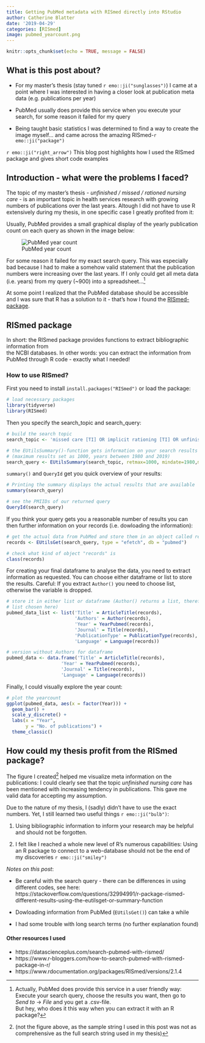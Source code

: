 ```yaml
---
title: Getting PubMed metadata with RISmed directly into RStudio 
author: Catherine Blatter
date: '2019-04-29'
categories: [RISmed]
image: pubmed_yearcount.png
---
```


```r

knitr::opts_chunk$set(echo = TRUE, message = FALSE)

```


## What is this post about?

- For my master's thesis (stay tuned `r emo::ji("sunglasses")`) I came at 
a point where I was interested in having a closer look at publication meta data (e.g. publications per year)  

- PubMed usually does provide this service when you execute your search, for some reason it failed
for my query

- Being taught basic statistics I was determined to find a way to create
the image myself... and came across the amazing RISmed-`r emo::ji("package")`

`r emo::ji("right_arrow")` This blog post highlights how I used the RISmed package
and gives short code examples 


## Introduction - what were the problems I faced?

The topic of my master's thesis - *unfinished / missed / rationed nursing care* - is an 
important topic in health services research with growing numbers of publications over 
the last years. Altough I did not have to use R extensively during my thesis, in one 
specific case I greatly profited from it: 

Usually, PubMed provides a small graphical display of the yearly publication
count on each query as shown in the image below: 

![PubMed year count](pubmed_yearcount.png)

For some reason it failed for my exact search query. This was especially bad 
because I had to make a somehow valid statement that the publication numbers were 
increasing over the last years. 
If I only could get all meta data (i.e. years) from my query (~900) into a spreadsheet...[^1]

[^1]: Actually, PubMed does provide this service in a user friendly way: Execute your 
search query, choose the results you want, then go to *Send to* -> *File* and you 
get a .csv-file.  
But hey, who does it this way when you can extract it with an
R package?

At some point I realized that the PubMed database should be accessible and I was sure 
that R has a solution to it - that's how I found the [RISmed-package](https://cran.r-project.org/web/packages/RISmed/RISmed.pdf).

## RISmed package

In short: the RISmed package provides functions to extract bibliographic information from  
the NCBI databases. In other words: you can extract the information from PubMed through 
R code - exactly what I needed! 

### How to use RISmed?

First you need to install `install.packages("RISmed")` or load the package: 

```r
# load necessary packages
library(tidyverse)
library(RISmed)
```

Then you specify the search_topic and search_query: 

```r
# build the search topic
search_topic <- 'missed care [TI] OR implicit rationing [TI] OR unfinished care [TI]'

# the EUtilsSummary()-function gets information on your search results
# (maximum results set as 1000, years between 1980 and 2019)
search_query <- EUtilsSummary(search_topic, retmax=1000, mindate=1980,maxdate=2019)
```

`summary()` and `QueryId` get you quick overview of your results:  

```r
# Printing the summary displays the actual results that are available
summary(search_query)

# see the PMIIDs of our returned query
QueryId(search_query)

```

If you think your query gets you a reasonable number of results you can then 
further information on your records (i.e. dowloading the information): 

```r
# get the actual data from PubMed and store them in an object called records
records <- EUtilsGet(search_query, type = "efetch", db = "pubmed")

# check what kind of object "records" is
class(records)
```

For creating your final dataframe to analyse the data, you need to extract information 
as requested. You can choose either dataframe or list to store the results. Careful: 
If you extract `Author()` you need to choose list, otherwise the variable is dropped.

```r
# store it in either list or dataframe (Author() returns a list, therefore 
# list chosen here)
pubmed_data_list <- list('Title' = ArticleTitle(records), 
                         'Authors' = Author(records), 
                         'Year' = YearPubmed(records), 
                         'Journal' = Title(records),
                         'PublicationType' = PublicationType(records),
                         'Language' = Language(records))

# version without Authors for dataframe
pubmed_data <- data.frame('Title' = ArticleTitle(records),
                    'Year' = YearPubmed(records), 
                    'Journal' = Title(records),
                    'Language' = Language(records))
```

Finally, I could visually explore the year count: 

```r
# plot the yearcount
ggplot(pubmed_data, aes(x = factor(Year))) +
  geom_bar() +
  scale_y_discrete() +
  labs(x = "Year",
       y = "No. of publications") +
  theme_classic()

```

## How could my thesis profit from the RISmed package? 

The figure I created[^2] helped me visualize meta information on the publications: 
I could clearly see that the topic *unfinished nursing care* has been mentioned 
with increasing tendency in publications. This gave me valid data for accepting my assumption.  

[^2]: (not the figure above, as the sample string I used in this post 
was not as comprehensive as the full search string used in my thesis)

Due to the nature of my thesis, I (sadly) didn't have to use the exact numbers. Yet, I still 
learned two useful things `r emo::ji("bulb")`:  

1) Using bibliographic information to inform your research may be helpful and should 
not be forgotten.  

2) I felt like I reached a whole new level of R's numerous capabilities: Using an 
R package to connect to a web-database should not be the end of my discoveries `r emo::ji("smiley")`


*Notes on this post*:  

- Be careful with the search query - there can be differences in using different codes, see here: 
https://stackoverflow.com/questions/32994991/r-package-rismed-different-results-using-the-eutilsget-or-summary-function

- Dowloading information from PubMed (`EUtilsGet()`) can take a while

- I had some trouble with long search terms (no further explanation found)  



#### Other resources I used

- https://datascienceplus.com/search-pubmed-with-rismed/  
- https://www.r-bloggers.com/how-to-search-pubmed-with-rismed-package-in-r/  
- https://www.rdocumentation.org/packages/RISmed/versions/2.1.4 